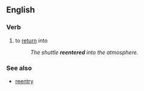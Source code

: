 ==English==

===Verb===
{{en-verb}}

#to [[return]] into
#:''The shuttle '''reentered''' into the atmosphere.''

===See also===
*[[reentry]]
